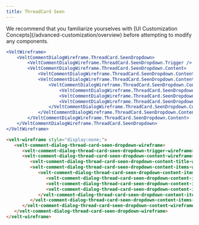 ```yaml
---
title: ThreadCard Seen
---
```


<Note>
We recommend that you familiarize yourselves with [UI Customization Concepts](/advanced-customization/overview) before attempting to modify any components.
</Note>

<RequestExample>

```jsx React / Next.js
<VeltWireframe>
    <VeltCommentDialogWireframe.ThreadCard.SeenDropdown>
        <VeltCommentDialogWireframe.ThreadCard.SeenDropdown.Trigger />
        <VeltCommentDialogWireframe.ThreadCard.SeenDropdown.Content>
            <VeltCommentDialogWireframe.ThreadCard.SeenDropdown.Content.Title />
            <VeltCommentDialogWireframe.ThreadCard.SeenDropdown.Content.Items>
                <VeltCommentDialogWireframe.ThreadCard.SeenDropdown.Content.Items.Item>
                    <VeltCommentDialogWireframe.ThreadCard.SeenDropdown.Content.Items.Item.Time />
                    <VeltCommentDialogWireframe.ThreadCard.SeenDropdown.Content.Items.Item.Name />
                    <VeltCommentDialogWireframe.ThreadCard.SeenDropdown.Content.Items.Item.Avatar />
                </VeltCommentDialogWireframe.ThreadCard.SeenDropdown.Content.Items.Item>
            </VeltCommentDialogWireframe.ThreadCard.SeenDropdown.Content.Items>
        </VeltCommentDialogWireframe.ThreadCard.SeenDropdown.Content>
    </VeltCommentDialogWireframe.ThreadCard.SeenDropdown>
</VeltWireframe>
```

```HTML HTML
<velt-wireframe style="display:none;">
   <velt-comment-dialog-thread-card-seen-dropdown-wireframe>
      <velt-comment-dialog-thread-card-seen-dropdown-trigger-wireframe></velt-comment-dialog-thread-card-seen-dropdown-trigger-wireframe>
      <velt-comment-dialog-thread-card-seen-dropdown-content-wireframe>
         <velt-comment-dialog-thread-card-seen-dropdown-content-title-wireframe></velt-comment-dialog-thread-card-seen-dropdown-content-title-wireframe>
         <velt-comment-dialog-thread-card-seen-dropdown-content-items-wireframe>
            <velt-comment-dialog-thread-card-seen-dropdown-content-item-wireframe>
               <velt-comment-dialog-thread-card-seen-dropdown-content-item-avatar-wireframe></velt-comment-dialog-thread-card-seen-dropdown-content-item-avatar-wireframe>
               <velt-comment-dialog-thread-card-seen-dropdown-content-item-name-wireframe></velt-comment-dialog-thread-card-seen-dropdown-content-item-name-wireframe>
               <velt-comment-dialog-thread-card-seen-dropdown-content-item-time-wireframe></velt-comment-dialog-thread-card-seen-dropdown-content-item-time-wireframe>
            </velt-comment-dialog-thread-card-seen-dropdown-content-item-wireframe>
         </velt-comment-dialog-thread-card-seen-dropdown-content-items-wireframe>
      </velt-comment-dialog-thread-card-seen-dropdown-content-wireframe>
   </velt-comment-dialog-thread-card-seen-dropdown-wireframe>
</velt-wireframe>
```
</RequestExample>

